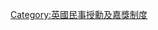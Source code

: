 {{catmore|名譽勳位}}
{{Commonscat|Order of the Companions of Honour}}

[[Category:英國民事授勳及嘉獎制度|Category:英國民事授勳及嘉獎制度]]